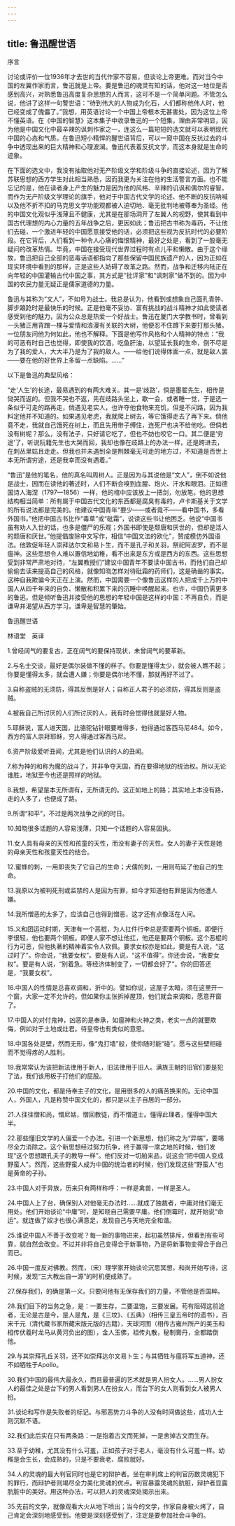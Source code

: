 ```yaml
---
---
---
```

title: 鲁迅醒世语
---




序言


讨论或评价一位1936年才去世的当代作家不容易，但谈论上帝更难。而对当今中国的左翼作家而言，鲁迅就是上帝。要是鲁迅的魂灵有知的话，他对这一地位是否感到高兴，对熟悉鲁迅高度复杂思想的人而言，这可不是一个简单问题。不管怎么说，他讲了这样一句警世语：“待到伟大的人物成为化石，人们都称他伟人时，他已经变成了傀儡了。”我想，用英语讨论一个中国上帝根本无甚害处，因为这位上帝不懂英语。在《中国的智慧》这本集子中收录鲁迅的一个短集，理由非常明显，因为他是中国文化中最辛辣的讽刺作家之一，连这么一篇短短的选文就可以表明现代中国的心态和气质。在鲁迅短小精悍的醒世语背后，可以一窥中国在反抗过去的斗争中透现出来的巨大精神和心理波澜。鲁迅代表着反抗文学，而这本身就是生命的迹象。

在下面的选文中，我没有抽取他对无产阶级文学和阶级斗争的直接论述，因为了解苏联思想的西方学生对此相当熟悉，因而我更为关注在他的生活警言方面。也不能忘记的是，他在读者身上产生的魅力是因为他的风格、辛辣的讥讽和偶尔的睿智。而作为无产阶级文学理论的旗手，他对于中国古代文学的论述、他不断的反抗呐喊以及他不折不扣的马克思文学功能观都被人迫切地、毫无批判地被尊奉为圣经。他的中国文化观似乎浅薄且不健康，尤其是在那场洞开了左翼人的视野，使其看到中国古代理想的内心力量的五年战争之后，更因如此；鲁迅把古书称为毒药，不让他们去碰，一个激进年轻的中国愿意接受他的话，必须把这些视为反抗时代的必要阶段。在它背后，人们看到一种令人心痛的悔恨精神，最好之处是，看到了一股毫无疑问的改革热情。毕竟，中国在接受现代世界过程时有点儿平和懒散。由于这个缘故，鲁迅把自己全部的恶毒话语都指向了那些保留中国民族遗产的人，因为正如在现实环境中看到的那样，正是这些人妨碍了改革之路。然而，战争和迁移内陆正在向年轻的中国灌输古代中国之事，其方式是“批评家”和“讽刺家”做不到的。因为中国的农民力量无疑正是儒家道德的力量。

鲁迅与其称为“文人”，不如号为战士。我总是认为，他看到或想象自己面孔青肿、脚步踉跄时是最快乐的时候。正是他毫不妥协、富有挑战的战斗精神才如此使读者感受到他的魅力，因为公众总是热爱一个好战士。鲁迅在厦门大学教书时，曾看到一头猪正用背蹭一棵与爱情和浪漫有关联的大树，他便忍不住蹲下来要打那头猪。一位朋友问他为何如此，他也不解释。下面是他写作风格和个人精神的特点：“我的可恶有时自己也觉得，即使我的饮酒，吃鱼肝油，以望延长我的生命，倒不尽是为了我的爱人，大大半乃是为了我的敌人。——给他们说得体面一点，就是敌人罢——要在他的好世界上多留一点缺陷。……”

以下是鲁迅的典型风格：

“走‘人生’的长途，最易遇到的有两大难关。其一是‘歧路’，倘是墨翟先生，相传是恸哭而返的。但我不哭也不返，先在歧路头坐上，歇一会，或者睡一觉，于是选一条似乎可走的路再走，倘遇见老实人，也许夺他食物来充饥，但是不问路，因为我料定他并不知道的。如果遇见老虎，我就爬上树去，等它饿得走去了再下来。倘他竟不走，我就自己饿死在树上，而且先用带子缚住，连死尸也决不给他吃。但倘若没有树呢？那么，没有法子，只好请它吃了，但也不妨也咬它一口。其二便是‘穷途’了，听说阮籍先生也大哭而回，我却也像在歧路上的办法一样，还是跨进去，在刺丛里姑且走走。但我也并未遇到全是荆棘毫无可走的地方过，不知道是否世上本无所谓穷途，还是我幸而没有遇着。”

“鲁迅”是他的笔名，他的真名叫周树人。正是因为与其说他是“文人”，倒不如说他是战士，因而在读他的著述时，人们不断会嗅到血腥、炮火、汗水和眼泪。正如德国诗人海涅（1797—1856）一样，他的棺中应该放上一把剑，勿放笔。他的思想结构相当简单：所有属于中国古代文化的东西都是腐臭有毒的，卢卡斯基关于文学的所有说法都是完美的。他建议中国青年“要少——或者竟不——看中国书，多看外国书。”他把中国古书比作“毒草”或“砒霜”，说读这些书让他困乏。他说“中国书虽有劝人入世的话，也多是僵尸的乐观；外国书即使是颓唐和厌世的，但却是活人的颓唐和厌世。”他提倡废除中文写作，相信“中国文法的欧化”，赞成模仿外国语法。他敦促年轻人崇拜达尔文和易卜生，而不是孔子和关羽，祭祀阿波罗，而不是瘟神。这些思想令人难以置信地幼稚，看不出来是东方或是西方的东西。这些思想受到非常严肃地对待，“左翼教授们”建议中国青年不要读中国古书，而他们自己却偷偷去读来提高自己的风格，就像知晓怎样对待砒霜的药师们，这是确凿的事实。这种自我欺骗今天正在上演。然而，中国需要一个像鲁迅这样的人把成千上万的中国人从四千年来的自负、懒散和积累下来的沉睡中唤醒起来。也许，中国仍需更多的鲁迅。但是倾听鲁迅并接受他的思想的年轻中国是这样的中国：不再自负，而是谦卑并渴望从西方学习。谦卑是智慧的肇始。





鲁迅醒世语


林语堂　英译

1.曾经阔气的要复古，正在阔气的要保持现状，未曾阔气的要革新。

2.与名士交谈，最好是偶尔装做不懂的样子。你要是懂得太少，就会被人瞧不起；你要是懂得太多，就会遭人嫌；你要是偶尔地不懂，那就再好不过了。

3.自称盗贼的无须防，得其反倒是好人；自称正人君子的必须防，得其反则是盗贼。

4.被我自己所讨厌的人们所讨厌的人，我有时会觉得他就是好人物。

5.耶稣说，富人进天国，比骆驼钻针眼要难得多，他得通过客西马尼484。如今，西方的富人崇拜耶稣，穷人得通过客西马尼。

6.资产阶级爱听丑闻，尤其是他们认识的人的丑闻。

7.称为神的和称为魔的战斗了，并非争夺天国，而在要得地狱的统治权。所以无论谁胜，地狱至今也还是照样的地狱。

8.我想，希望是本无所谓有，无所谓无的。这正如地上的路；其实地上本没有路，走的人多了，也便成了路。

9.所谓“和平”，不过是两次战争之间的时日。

10.知晓很多话题的人容易浅薄，只知一个话题的人容易固执。

11.女人具有母亲的天性和孩童的天性，而没有妻子的天性。女人的妻子天性是她的母亲天性和孩童天性的结合。

12.蜜蜂的刺，一用即丧失了它自己的生命；犬儒的刺，一用则苟延了他自己的生命。

13.我原以为被判死刑或监禁的人是因为有罪，如今才知道他有罪是因为他遭人嫌。

14.我所憎恶的太多了，应该自己也得到憎恶，这才还有点像活在人间。

15.义和团运动时期，天津有一个恶棍，为人扛件行李总是索要两个铜板。即便行李很轻，他也要两个铜板。即便人家不想让他扛，他还是要两个铜板。这个恶棍的行为可恶，但他执著的精神着实令人钦佩。要求女权亦是如此，要是有人说，“这过时了”。你会说，“我要女权”。要是有人说，“这不值得”。你还会说，“我要女权”。要是有人说，“别着急。等经济体制变了，一切都会好了”。你的回答还是，“我要女权”。

16.中国人的性情是总喜欢调和，折中的。譬如你说，这屋子太暗，须在这里开一个窗，大家一定不允许的。但如果你主张拆掉屋顶，他们就会来调和，愿意开窗了。

17.中国人的对付鬼神，凶恶的是奉承，如瘟神和火神之类，老实一点的就要欺侮，例如对于土地或灶君。待皇帝也有类似的意思。

18.中国各处是壁，然而无形，像“鬼打墙”般，使你随时能“碰”。愿与这些壁相碰而不觉得疼的人胜利。

19.我常常认为该把新法律用于新人，旧法律用于旧人。满族王朝的旧官们要是犯了法，我们该用板子打他们的屁股。

20.中国的文化，都是侍奉主子的文化，是用很多的人的痛苦换来的。无论中国人，外国人，凡是称赞中国文化的，都只是以主子自居的一部分。

21.人往往憎和尚，憎尼姑，憎回教徒，而不憎道士。懂得此理者，懂得中国大半。

22.那些懂旧文学的人偏爱一个办法。引进一个新思想，他们称之为“异端”，要竭尽全力消除之。这个新思想经过努力抗争，终于赢得一席之地的时候，他们发现“这个思想跟孔夫子的教导一样”。他们反对一切舶来品，说这会“把中国人变成野蛮人”。然而，这些野蛮人成为中国的统治者的时候，他们发现这些“野蛮人”也是黄帝的子孙。

23.中国人对于异族，历来只有两样称呼：一样是禽兽，一样是圣人。

24.中国人上了台，确保别人对他毫无办法时……就成了独裁者，中庸对他们毫无用处。他们开始谈论“中庸”时，是知晓自己需要平庸。他们倒霉时，就开始说“命运”。就连做了奴才也很心满意足，发现自己与天地完全和谐。

25.谁说中国人不善于改变呢？每一新的事物进来，起初虽然排斥，但看到有些可靠，就自然会改变。不过并非将自己变得合于新事物，乃是将新事物变得合于自己而已。

26.中国一度反对佛教。然而，（宋）理学家开始谈论沉思冥想，和尚开始写诗，这时候，发现“三大教出自一源”的时机便成熟了。

27.保存我们，的确是第一义。只要问他有无保存我们的力量，不管他是否国粹。

28.我们目下的当务之急，是：一要生存，二要温饱，三要发展。苟有阻碍这前途者，无论是古是今，是人是鬼，是《三坟》、《五典》（相传三皇五帝时的遗书），百宋千元（清代藏书家所藏宋版元版的古籍），天球河图（相传古雍州所产的美玉和相传伏羲时龙马从黄河负出的图），金人玉佛，祖传丸散，秘制膏丹，全都踏倒他。

29.与其崇拜孔丘关羽，还不如崇拜达尔文易卜生；与其牺牲与瘟将军五道神，还不如牺牲于Apollo。

30.我们中国的最伟大最永久，而且最普遍的艺术就是男人扮女人。……男人扮女人的最佳之处是台下的男人看到男人在扮女人，而台下的女人则看到女人被男人扮。

31.谈论和写作是失败者的标记。与邪恶势力斗争的人没有时间做这些，成功人士则沉默不语。

32.我们此后实在只有两条路：一是抱着古文而死掉，一是舍掉古文而生存。

33.至于幼稚，尤其没有什么可羞，正如孩子对于老人，毫没有什么可羞一样。幼稚是会生长，会成熟的，只是不要衰老、腐败就好。

34.人的灵魂的最大判官同时也是它的辩护者。坐在审判席上的判官历数灵魂犯下的罪行，而辩护者则竭尽全力美化灵魂的优点。判官暴露灵魂的肮脏，辩护者显露肮脏中的美好。用这种办法，可以把人的灵魂深处揭示出来。

35.先前的文学，就像观看大火从地下喷出；当今的文学，作家自身被火烤了，自己肯定会深刻地感受到。他要是深刻感受到了，注定是要参加社会斗争的。